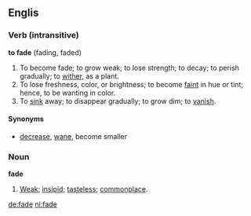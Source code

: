==Englis==
===Verb (intransitive)===
'''to fade''' (fading, faded)
#To become fade; to grow weak; to lose strength; to decay; to perish gradually; to [[wither]], as a plant.
#To lose freshness, color, or brightness; to become [[faint]] in hue or tint; hence, to be wanting in color.
#To [[sink]] away; to disappear gradually; to grow dim; to [[vanish]].

====Synonyms====
*[[decrease]], [[wane]], become smaller

===Noun===
'''fade'''
#[[Weak]]; [[insipid]]; [[tasteless]]; [[commonplace]].

[[de:fade]]
[[nl:fade]]